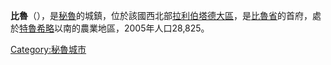 {{About|秘鲁的一个城镇|印尼的同名城镇|比鲁 (印尼)|“比鲁”的其他含义|比鲁 (消歧义)}}
'''比魯'''（{{lang-es|Virú}}），是[[秘魯|秘魯]]的城鎮，位於該國西北部[[拉利伯塔德大區|拉利伯塔德大區]]，是[[比魯省|比魯省]]的首府，處於[[特魯希略_(秘魯)|特魯希略]]以南的農業地區，2005年人口28,825。

{{Coord|8|24|51.59|S|78|45|8.50|W|region:PE_type:city|display=title}}

{{Peru-geo-stub}}
[[Category:秘魯城市|Category:秘魯城市]]